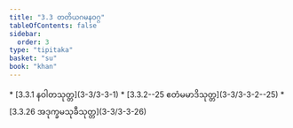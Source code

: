 ```yaml
---
title: "3.3 တတိယဂမနဝဂ္ဂ"
tableOfContents: false
sidebar:
  order: 3
type: "tipitaka"
basket: "su"
book: "khan"
---
```



<DynamicBreadcrumb />



<TableOfContents book="khan" section="3.3">
* [3.3.1 နဝါတသုတ္တ](3-3/3-3-1)
* [3.3.2--25 ဧတံမမာဒိသုတ္တ](3-3/3-3-2--25)
* [3.3.26 အဒုက္ခမသုခီသုတ္တ](3-3/3-3-26)
</TableOfContents>